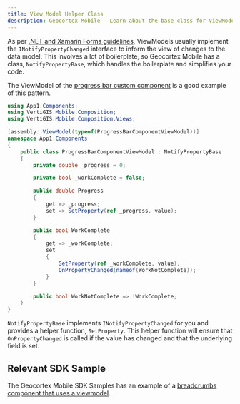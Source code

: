 ```yaml
---
title: View Model Helper Class
description: Geocortex Mobile - Learn about the base class for ViewModels in mobile, NotifyPropertyBase
---
```


As per [.NET and Xamarin Forms guidelines](https://docs.microsoft.com/en-us/xamarin/xamarin-forms/xaml/xaml-basics/data-bindings-to-mvvm#a-simple-viewmodel), ViewModels usually implement the `INotifyPropertyChanged` interface to inform the view of changes to the data model. This involves a lot of boilerplate, so Geocortex Mobile has a class, `NotifyPropertyBase`, which handles the boilerplate and simplifies your code.

The ViewModel of the [progress bar custom component](tutorial-implement-component-with-ui.mdx#example-progress-bar) is a good example of this pattern.

```cs
using App1.Components;
using VertiGIS.Mobile.Composition;
using VertiGIS.Mobile.Composition.Views;

[assembly: ViewModel(typeof(ProgressBarComponentViewModel))]
namespace App1.Components
{
    public class ProgressBarComponentViewModel : NotifyPropertyBase
    {
        private double _progress = 0;

        private bool _workComplete = false;

        public double Progress
        {
            get => _progress;
            set => SetProperty(ref _progress, value);
        }

        public bool WorkComplete
        {
            get => _workComplete;
            set
            {
                SetProperty(ref _workComplete, value);
                OnPropertyChanged(nameof(WorkNotComplete));
            }
        }

        public bool WorkNotComplete => !WorkComplete;
    }
}
```

`NotifyPropertyBase` implements `INotifyPropertyChanged` for you and provides a helper function, `SetProperty`. This helper function will ensure that `OnPropertyChanged` is called if the value has changed and that the underlying field is set.

## Relevant SDK Sample

The Geocortex Mobile SDK Samples has an example of a [breadcrumbs component that uses a viewmodel](https://github.com/geocortex/vertigis-mobile-samples/tree/master/Geocortex.Mobile.Samples/Geocortex.Mobile.Samples/Samples/CustomSamples/BreadCrumbs).
